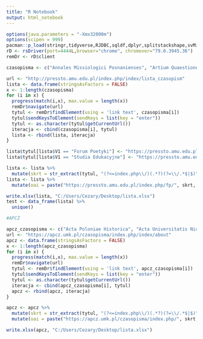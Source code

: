 ```yaml
---
title: "R Notebook"
output: html_notebook
---
```


```r

options(java.parameters = "-Xmx32000m")
options(scipen = 999)
pacman::p_load(stringr,tidyverse,RJDBC,sqldf,dplyr,splitstackshape,svMisc,data.table,googlesheets4,openxlsx,RSelenium,stringdist)
rD <- rsDriver(port=4444L,browser="chrome", chromever="79.0.3945.36")
remDr <- rD$client

czasopisma <- c("Annales Missiologici Posnanienses", "Artium Quaestiones", "Badania Fizjograficzne Seria A - Geografia Fizyczna", "Badania Fizjograficzne Seria B - Botanika", "Balcanica Posnaniensia Acta et studia", "Biblioteka", "Biuletyn Historii Wychowania", "Bohemistyka", "Comparative Legilinguistics", "Czasopismo Prawno-Historyczne", "Ecclesia. Studia z Dziejów Wielkopolski", "Ethics in Progress", "Filozofia Chrześcijańska", "Filozofia Publiczna i Edukacja Demokratyczna", "Folia Praehistorica Posnaniensia", "Folia Scandinavica Posnaniensia", "Forum Poetyki", "Glottodidactica. An International Journal of Applied Linguistics", "Gwary Dziś", "Historia@Teoria", "Homo Ludens", "Images. The International Journal of European Film, Performing Arts and Audiovisual Communication", "Interdisciplinary Studies in Musicology", "Interdyscyplinarne Konteksty Pedagogiki Specjalnej", "International Journal of Korean Humanities and Social Sciences", "Investigationes Linguisticae", "Język. Komunikacja. Informacja", "Journal of Applied Cultural Studies", "Karaite Archives", "Kultura-Społeczeństwo-Edukacja", "Kultury Wschodniosłowiańskie - Oblicza i Dialog", "Nauka i Szkolnictwo Wyższe", "Neofilolog", "Peitho. Examina Antiqua", "Polish Journal of Landscape Studies", "Polonistyka. Innowacje", "Porównania", "Poznańskie Spotkania Językoznawcze", "Poznańskie Studia Polonistyczne. Seria Językoznawcza", "Poznańskie Studia Polonistyczne. Seria Literacka", "Poznańskie Studia Slawistyczne", "Poznańskie Studia Teologiczne", "Praktyka Teoretyczna", "Przegląd Krytyczny", "Przegląd Politologiczny", "Przegląd Prawa Rolnego", "Przegląd Prawniczy Uniwersytetu im. Adama Mickiewicza / Adam Mickiewicz University Law Review", "Przegląd Strategiczny", "Przestrzenie Teorii", "Quaestiones Geographicae", "Refleksje. Pismo naukowe studentów i doktorantów WNPiD UAM", "Rocznik Integracji Europejskiej", "Rocznik Pedagogiczny", "Rozwój Regionalny i Polityka Regionalna", "Ruch Prawniczy, Ekonomiczny i Socjologiczny", "Scripta Neophilologica Posnaniensia", "Slavia Antiqua. Rocznik poświęcony starożytnościom słowiańskim", "Slavia Occidentalis", "Society Register", "Studia Azjatystyczne", "Studia Edukacyjne", "Studia Europaea Gnesnensia", "Studia Germanica Posnaniensia", "Studia Prawa Publicznego", "Studia Kulturoznawcze", "Studia Romanica Posnaniensia", "Studia Rossica Posnaniensia", "Studia Ukrainica Posnaniensia", "Studia z kognitywistyki i filozofii umysłu", "Studies in Second Language Learning and Teaching", "Symbolae Philologorum Posnaniensium Graecae et Latinae", "Środkowoeuropejskie Studia Polityczne", "Teologia i Moralność", "Teologia Praktyczna", "Wole Oko. Nowa Seria", "Zeszyty Naukowe Centrum Badań im. Edyty Stein")

url <- "http://pressto.amu.edu.pl/index.php/index/lista_czasopism"
lista <- data.frame(stringsAsFactors = FALSE)
x <- 1:length(czasopisma)
for (i in x) {
  progress(match(i,x), max.value = length(x))
  remDr$navigate(url)
  tytul <- remDr$findElement(using = 'link text', czasopisma[i])
  tytul$sendKeysToElement(sendKeys = list(key = "enter"))
  tytul <- as.character(tytul$getCurrentUrl())
  iteracja <- cbind(czasopisma[i], tytul)
  lista <- rbind(lista, iteracja)
}

lista$tytul[lista$V1 == "Forum Poetyki"] <- "https://pressto.amu.edu.pl/index.php/fp"
lista$tytul[lista$V1 == "Studia Edukacyjne"] <- "https://pressto.amu.edu.pl/index.php/se"

lista <- lista %>% 
  mutate(skrt = str_extract(tytul, "(?<=index.php\\/)(.*?)(?=\\/.*$|$)"))
lista <- lista %>% 
  mutate(oai = paste("https://pressto.amu.edu.pl/index.php/fp/", skrt, "/oai?verb=Identify", sep = ""))

write.xlsx(lista, "C:/Users/Cezary/Desktop/lista.xlsx")
test <- data_frame(lista) %>% 
  unique()

#APCZ

apcz_czasopisma <- c("Acta Poloniae Historica", "Acta Universitatis Nicolai Copernici Archeologia", "Acta Universitatis Nicolai Copernici Ekonomia", "Acta Universitatis Nicolai Copernici Pedagogika", "Acta Universitatis Nicolai Copernici Zabytkoznawstwo i Konserwatorstwo", "Acta Universitatis Nicolai Copernici. Zarządzanie", "Archiwa - Kancelarie - Zbiory", "Archaeologia Historica Polona", "Archiwum Emigracji", "Biblica et Patristica Thoruniensia", "Biuletyn Polskiej Misji Historycznej", "Bulletin of Geography. Physical Geography Series", "Bulletin of Geography. Socio-economic Series", "Cognitive Science – New Media – Education", "Comparative Law Review", "Copernican Journal of Finance & Accounting", "Copernican Letters", "Copernican Management Journal", "Dialogi Polityczne", "Dzieje Najnowsze", "Dynamic Econometric Models", "Eastern European Countryside", "Ecological Questions", "Edukacja Dorosłych", "Ekonomia i Prawo. Economics and Law", "Equilibrium", "Études et Travaux", "Europa Orientalis. Studia z Dziejów Europy Wschodniej i Państw Bałtyckich", "Folia Toruniensia", "HERBALISM", "Historia i Polityka", "Itinera Spiritualia. Commentarii Periodici Instituti Carmelitani Spiritualitatis Cracoviae", "Journal of Corporate Responsibility and Leadership", "Journal of Education, Health and Sport", "Journal of Positive Management", "Klio - Czasopismo Poświęcone Dziejom Polski i Powszechnym", "Klio Polska. Studia i Materiały z Dziejów Historiografii Polskiej", "Kwartalnik Historyczny", "Legatio: The Journal for Renaissance and Early Modern Diplomatic Studies", "Linguistica Copernicana", "Literatura Ludowa", "Litteraria Copernicana", "Logic and Logical Philosophy", "LUD. Organ Polskiego Towarzystwa Ludoznawczego i Komitetu Nauk Etnologicznych PAN", "Łódzkie Studia Etnograficzne", "Medical and Biological Sciences", "Nowe Media. Czasopismo Naukowe", "Odrodzenie i Reformacja w Polsce", "Oeconomia Copernicana", "Ordines Militares Colloquia Torunensia Historica. Yearbook for the Study of the Military Orders", "Paedagogia Christiana", "Pedagogy and Psychology of Sport", "Polish Yearbook of Environmental Law", "Polska 1944/45-1989. Studia i Materiały", "Pracownik i Pracodawca", "Prawo Budżetowe Państwa i Samorządu", "Przegląd Badań Edukacyjnych", "Przegląd Prawa Ochrony Środowiska", "Quality in Sport", "Rocznik Andragogiczny", "Rocznik Lituanistyczny", "Rocznik Przekładoznawczy", "Rocznik Toruński", "Roczniki Dziejów Społecznych i Gospodarczych", "Roczniki Historii Socjologii", "Roczniki Historyczne", "Ruch Filozoficzny", "Scientia et Fides", "Societas et Ius", "Studia Geohistorica", "Studia Iuridica Toruniensia", "Studia Paedagogica Ignatiana", "Studia Pelplińskie", "Studia Pigoniana", "Studia z Dziejów Rosji i Europy Środkowo-Wschodniej", "Studia z Historii Filozofii", "Studia Źródłoznawcze. Commentationes", "Sztuka Edycji", "Sztuka i Kultura", "Teologia i Człowiek", "Tekstura. Rocznik Filologiczno-Kulturoznawczy", "The Copernicus Journal of Political Studies", "Theoria et Historia Scientiarum", "Topological Methods in Nonlinear Analysis", "Toruńskie Studia Bibliologiczne", "Torun International Studies", "Toruńskie Studia Polsko-Włoskie", "Translational Research In Veterinary Science", "Zagadnienia Naukoznawstwa", "Zbiór Wiadomości do Antropologii Muzealnej")
url <- "https://apcz.umk.pl/czasopisma/index.php/index/about"
apcz <- data.frame(stringsAsFactors = FALSE)
x <- 1:length(apcz_czasopisma)
for (i in x) {
  progress(match(i,x), max.value = length(x))
  remDr$navigate(url)
  tytul <- remDr$findElement(using = 'link text', apcz_czasopisma[i])
  tytul$sendKeysToElement(sendKeys = list(key = "enter"))
  tytul <- as.character(tytul$getCurrentUrl())
  iteracja <- cbind(apcz_czasopisma[i], tytul)
  apcz <- rbind(apcz, iteracja)
}

apcz <- apcz %>% 
  mutate(skrt = str_extract(tytul, "(?<=index.php\\/)(.*?)(?=\\/.*$|$)")) %>% 
  mutate(oai = paste("https://apcz.umk.pl/czasopisma/index.php/", skrt, "/oai", sep = ""))

write.xlsx(apcz, "C:/Users/Cezary/Desktop/lista.xlsx")

```

